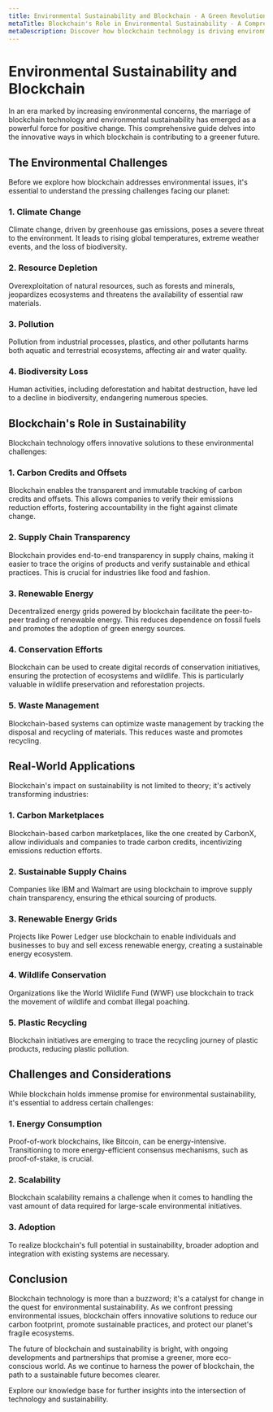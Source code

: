 ```yaml
---
title: Environmental Sustainability and Blockchain - A Green Revolution
metaTitle: Blockchain's Role in Environmental Sustainability - A Comprehensive Guide
metaDescription: Discover how blockchain technology is driving environmental sustainability, reducing carbon footprint, and promoting eco-friendly practices.
---
```


# Environmental Sustainability and Blockchain

In an era marked by increasing environmental concerns, the marriage of blockchain technology and environmental sustainability has emerged as a powerful force for positive change. This comprehensive guide delves into the innovative ways in which blockchain is contributing to a greener future.

## The Environmental Challenges

Before we explore how blockchain addresses environmental issues, it's essential to understand the pressing challenges facing our planet:

### 1. Climate Change

Climate change, driven by greenhouse gas emissions, poses a severe threat to the environment. It leads to rising global temperatures, extreme weather events, and the loss of biodiversity.

### 2. Resource Depletion

Overexploitation of natural resources, such as forests and minerals, jeopardizes ecosystems and threatens the availability of essential raw materials.

### 3. Pollution

Pollution from industrial processes, plastics, and other pollutants harms both aquatic and terrestrial ecosystems, affecting air and water quality.

### 4. Biodiversity Loss

Human activities, including deforestation and habitat destruction, have led to a decline in biodiversity, endangering numerous species.

## Blockchain's Role in Sustainability

Blockchain technology offers innovative solutions to these environmental challenges:

### 1. Carbon Credits and Offsets

Blockchain enables the transparent and immutable tracking of carbon credits and offsets. This allows companies to verify their emissions reduction efforts, fostering accountability in the fight against climate change.

### 2. Supply Chain Transparency

Blockchain provides end-to-end transparency in supply chains, making it easier to trace the origins of products and verify sustainable and ethical practices. This is crucial for industries like food and fashion.

### 3. Renewable Energy

Decentralized energy grids powered by blockchain facilitate the peer-to-peer trading of renewable energy. This reduces dependence on fossil fuels and promotes the adoption of green energy sources.

### 4. Conservation Efforts

Blockchain can be used to create digital records of conservation initiatives, ensuring the protection of ecosystems and wildlife. This is particularly valuable in wildlife preservation and reforestation projects.

### 5. Waste Management

Blockchain-based systems can optimize waste management by tracking the disposal and recycling of materials. This reduces waste and promotes recycling.

## Real-World Applications

Blockchain's impact on sustainability is not limited to theory; it's actively transforming industries:

### 1. Carbon Marketplaces

Blockchain-based carbon marketplaces, like the one created by CarbonX, allow individuals and companies to trade carbon credits, incentivizing emissions reduction efforts.

### 2. Sustainable Supply Chains

Companies like IBM and Walmart are using blockchain to improve supply chain transparency, ensuring the ethical sourcing of products.

### 3. Renewable Energy Grids

Projects like Power Ledger use blockchain to enable individuals and businesses to buy and sell excess renewable energy, creating a sustainable energy ecosystem.

### 4. Wildlife Conservation

Organizations like the World Wildlife Fund (WWF) use blockchain to track the movement of wildlife and combat illegal poaching.

### 5. Plastic Recycling

Blockchain initiatives are emerging to trace the recycling journey of plastic products, reducing plastic pollution.

## Challenges and Considerations

While blockchain holds immense promise for environmental sustainability, it's essential to address certain challenges:

### 1. Energy Consumption

Proof-of-work blockchains, like Bitcoin, can be energy-intensive. Transitioning to more energy-efficient consensus mechanisms, such as proof-of-stake, is crucial.

### 2. Scalability

Blockchain scalability remains a challenge when it comes to handling the vast amount of data required for large-scale environmental initiatives.

### 3. Adoption

To realize blockchain's full potential in sustainability, broader adoption and integration with existing systems are necessary.

## Conclusion

Blockchain technology is more than a buzzword; it's a catalyst for change in the quest for environmental sustainability. As we confront pressing environmental issues, blockchain offers innovative solutions to reduce our carbon footprint, promote sustainable practices, and protect our planet's fragile ecosystems.

The future of blockchain and sustainability is bright, with ongoing developments and partnerships that promise a greener, more eco-conscious world. As we continue to harness the power of blockchain, the path to a sustainable future becomes clearer.

Explore our knowledge base for further insights into the intersection of technology and sustainability.
